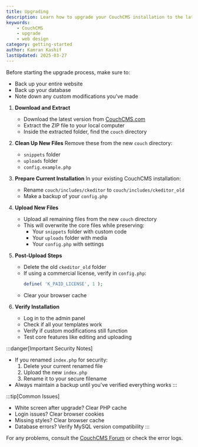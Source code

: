 ```yaml
---
title: Upgrading
description: Learn how to upgrade your CouchCMS installation to the latest version.
keywords:
    - CouchCMS
    - upgrade
    - web design
category: getting-started
author: Kamran Kashif
lastUpdated: 2025-03-27
---
```



Before starting the upgrade process, make sure to:
- Back up your entire website
- Back up your database
- Note down any custom modifications you've made

<Steps>

1. **Download and Extract**
   - Download the latest version from [CouchCMS.com](https://www.couchcms.com/)
   - Extract the ZIP file to your local computer
   - Inside the extracted folder, find the `couch` directory

2. **Clean Up New Files**
   Remove these from the new `couch` directory:
   - `snippets` folder
   - `uploads` folder
   - `config.example.php`

3. **Prepare Current Installation**
   In your existing CouchCMS installation:
   - Rename `couch/includes/ckeditor` to `couch/includes/ckeditor_old`
   - Make a backup of your `config.php`

4. **Upload New Files**
   - Upload all remaining files from the new `couch` directory
   - This will overwrite the core files while preserving:
     - Your `snippets` folder with custom code
     - Your `uploads` folder with media
     - Your `config.php` with settings

5. **Post-Upload Steps**
   - Delete the old `ckeditor_old` folder
   - If using a commercial license, verify in `config.php`:
     ```php title="couch/config.php"
     define( 'K_PAID_LICENSE', 1 );
     ```
   - Clear your browser cache

6. **Verify Installation**
   - Log in to the admin panel
   - Check if all your templates work
   - Verify if custom modifications still function
   - Test core features like editing and uploading

</Steps>

:::danger[Important Security Notes]
- If you renamed `index.php` for security:
  1. Delete your current renamed file
  2. Upload the new `index.php`
  3. Rename it to your secure filename
- Always maintain a backup until you've verified everything works
:::

:::tip[Common Issues]
- White screen after upgrade? Clear PHP cache
- Login issues? Clear browser cookies
- Missing styles? Clear browser cache
- Database errors? Verify MySQL version compatibility
:::

For any problems, consult the [CouchCMS Forum](https://www.couchcms.com/forum/) or check the error logs.
